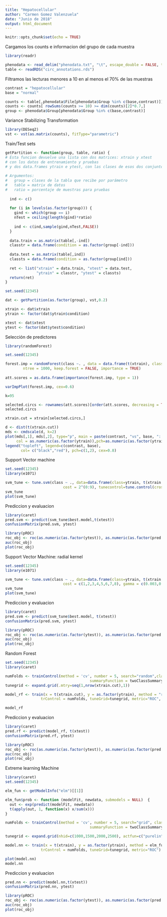 ---
title: "Hepatocellular"
author: "Carmen Gomez Valenzuela"
date: "Junio de 2018"
output: html_document
---

```{r setup, include=FALSE}
knitr::opts_chunk$set(echo = TRUE)
```

Cargamos los counts e informacion del grupo de cada muestra

```{r, message=FALSE}
library(readr)

phenodata <- read_delim("phenodata.txt", "\t", escape_double = FALSE, trim_ws = TRUE)
table <- readRDS("circ_annotations.rds")

```

Filtramos las lecturas menores a 10 en al menos el 70% de las muestras

```{r}
contrast = "hepatocellular"
base = "normal"

counts <- table[,phenodata$File[phenodata$Group %in% c(base,contrast)]]
counts <- counts[ rowSums(counts >= 10) >= dim(counts)[2]*0.7,]
group <- phenodata$Group[phenodata$Group %in% c(base,contrast)]

```

Variance Stabilizing Transformation

```{r, message=FALSE}
library(DESeq2)
vst <- vst(as.matrix(counts), fitType="parametric")
```

Train/Test sets

```{r}

getPartition <- function(group, table, ratio) {
# Esta funcion devuelve una lista con dos matrices: xtrain y xtest 
# con los datos de entrenamiento y pruebas
# y dos data.frames ytrain e ytest, con las clases de esos dos conjuntos
  
# Argumentos:
#   group = clases de la tabla que recibe por parámetro
#   table = matrix de datos
#   ratio = porcentaje de muestras para pruebas
  
  ind <- c()
  
  for (i in levels(as.factor(group))) {
    gind <- which(group == i)
    nTest = ceiling(length(gind)*ratio)
    
    ind <- c(ind,sample(gind,nTest,FALSE))
  }
  
  data.train = as.matrix(table[,-ind])
  classtr = data.frame(condition = as.factor(group[-ind]))
  
  data.test = as.matrix(table[,ind])
  classts = data.frame(condition = as.factor(group[ind]))
  
  ret <- list("xtrain" = data.train, "xtest" = data.test, 
              "ytrain" = classtr, "ytest" = classts)
  return(ret)
}

set.seed(12345)

dat <- getPartition(as.factor(group), vst,0.2)

xtrain <- dat$xtrain
ytrain <- factor(dat$ytrain$condition)

xtest <- dat$xtest
ytest <- factor(dat$ytest$condition)

```

Selección de predictores

```{r, message=FALSE}
library(randomForest)

set.seed(12345)

forest.imp = randomForest(class ~. , data = data.frame(t(xtrain), class = ytrain), 
		ntree = 1000, keep.forest = FALSE, importance = TRUE)
		
att.scores = as.data.frame(importance(forest.imp, type = 1))

varImpPlot(forest.imp, cex=0.6)
```

```{r}

k=95

selected.circs <- rownames(att.scores)[order(att.scores, decreasing = TRUE)][1:k]
selected.circs

xtrain.cut = xtrain[selected.circs,]

d <- dist(t(xtrain.cut))
mds <- cmdscale(d, k=2) 
plot(mds[,1], mds[,2], type="p", main = paste(contrast, "vs", base, ": Eucledian MDS.",k,"circRNAs"), 
     col = as.numeric(as.factor(ytrain)),pch=as.numeric(as.factor(ytrain)))
legend("topleft", legend=c(contrast, base),
       col= c("black","red"), pch=c(1,2), cex=0.8)
```

Support Vector machine

```{r, message=FALSE}
set.seed(12345)
library(e1071)

svm_tune <- tune.svm(class ~ ., data=data.frame(class=ytrain, t(xtrain.cut)),  
                          cost = 2^(0:9), tunecontrol=tune.control(cross=5))
svm_tune
plot(svm_tune)
```

Prediccion y evaluacion

```{r, message=FALSE}
library(caret)
pred.svm <- predict(svm_tune$best.model,t(xtest))
confusionMatrix(pred.svm, ytest)
```
```{r, message=FALSE}
library(pROC)
roc_obj <- roc(as.numeric(as.factor(ytest)), as.numeric(as.factor(pred.svm)))
auc(roc_obj)
plot(roc_obj)
```

Support Vector Machine: radial kernel

```{r, message=FALSE}
set.seed(12345)
library(e1071)

svm_tune <- tune.svm(class ~ ., data=data.frame(class=ytrain, t(xtrain.cut)),  
                          cost = c(1,2,3,4,5,6,7,8), gamma = c(0.003,0.0045,0.005), tunecontrol=tune.control(cross=5), kernel ="radial")
svm_tune
plot(svm_tune)
```

Prediccion y evaluacion

```{r}
library(caret)
pred.svm <- predict(svm_tune$best.model, t(xtest))
confusionMatrix(pred.svm, ytest)
```
```{r, message=FALSE}
library(pROC)
roc_obj <- roc(as.numeric(as.factor(ytest)), as.numeric(as.factor(pred.svm)))
auc(roc_obj)
plot(roc_obj)
```

Random Forest

```{r,message=FALSE}
set.seed(12345)
library(caret)

numFolds <- trainControl(method = 'cv', number = 5, search="random",classProbs = TRUE,
                                      summaryFunction = twoClassSummary)
tunegrid <- expand.grid(.mtry=seq(1,nrow(xtrain.cut),1))

model_rf <- train(x = t(xtrain.cut), y = as.factor(ytrain), method = "rf",
                trControl = numFolds, tuneGrid=tunegrid, metric="ROC", importance = T, ntree=1000)

model_rf
```

Prediccion y evaluacion

```{r, message=FALSE}
library(caret)
pred.rf <- predict(model_rf, t(xtest))
confusionMatrix(pred.rf, ytest)
```
```{r}
library(pROC)
roc_obj <- roc(as.numeric(as.factor(ytest)), as.numeric(as.factor(pred.rf)))
auc(roc_obj)
plot(roc_obj)
```

Extreme learning Machine

```{r, message=FALSE}
library(caret)
set.seed(12345)

elm_fun <- getModelInfo("elm")[[1]]

elm_fun$prob <- function (modelFit, newdata, submodels = NULL)  {
  out <- exp(predict(modelFit, newdata))
  t(apply(out, 1, function(x) x/sum(x)))
}

numFolds <- trainControl(method = 'cv', number = 5, search="grid", classProbs = TRUE,
                                      summaryFunction = twoClassSummary)

tunegrid <- expand.grid(nhid=c(1000,1500,2000,2500), actfun=c("purelin"))

model.nn <- train(x = t(xtrain), y = as.factor(ytrain), method = elm_fun,
                trControl = numFolds, tuneGrid=tunegrid, metric="ROC")

plot(model.nn)
model.nn

```

Prediccion y evaluacion

```{r, message=FALSE}
pred.nn <- predict(model.nn,t(xtest))
confusionMatrix(pred.nn, ytest)
```

```{r, message=FALSE}
library(pROC)
roc_obj <- roc(as.numeric(as.factor(ytest)), as.numeric(as.factor(pred.nn)))
auc(roc_obj)
plot(roc_obj)
```

